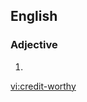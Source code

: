 {{also|creditworthy}}
==English==

===Adjective===
{{en-adj}}
# {{alternative spelling of|creditworthy|lang=en}}

[[vi:credit-worthy]]